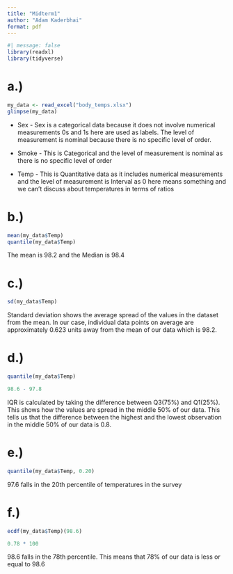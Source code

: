 ```yaml
---
title: "Midterm1"
author: "Adam Kaderbhai"
format: pdf
---
```


```r
#| message: false
library(readxl)
library(tidyverse)
```

# a.)
```r
my_data <- read_excel("body_temps.xlsx")
glimpse(my_data)
```


- Sex - Sex is a categorical data because it does not involve numerical measurements 0s and 1s here are used as labels. The level of measurement is nominal because there is no specific level of order.

- Smoke - This is Categorical and the level of measurement is nominal as there is no specific level of order

- Temp - This is Quantitative data as it includes numerical measurements and the level of measurement is Interval as 0 here means something and we can't discuss about temperatures in terms of ratios



# b.)
```r
mean(my_data$Temp)
quantile(my_data$Temp)
```
The mean is 98.2 and the Median is 98.4

# c.)
```r
sd(my_data$Temp)
```
Standard deviation shows the average spread of the values in the dataset from the mean. In our case, individual data points on average are approximately 0.623 units away from the mean of our data which is 98.2. 

# d.)
```r
quantile(my_data$Temp)
```

```r
98.6 - 97.8
```

IQR is calculated by taking the difference between Q3(75%) and Q1(25%). This shows how the values are spread in the middle 50% of our data. This tells us that the difference between the highest and the lowest observation in the middle 50% of our data is 0.8.

# e.)
```r
quantile(my_data$Temp, 0.20)
```
97.6 falls in the 20th percentile of temperatures in the survey

# f.)
```r
ecdf(my_data$Temp)(98.6)
```

```r
0.78 * 100
```

98.6 falls in the 78th percentile. This means that 78% of our data is less or equal to 98.6
